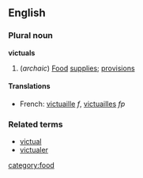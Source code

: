 ==English==
===Plural noun===
'''victuals'''
#(''archaic'') [[Food]] [[supply|supplies]]; [[provision]]s

====Translations====
*French: [[victuaille]] ''f'', [[victuailles]] ''fp''

===Related terms===
*[[victual]]
*[[victualer]]

[[category:food]]